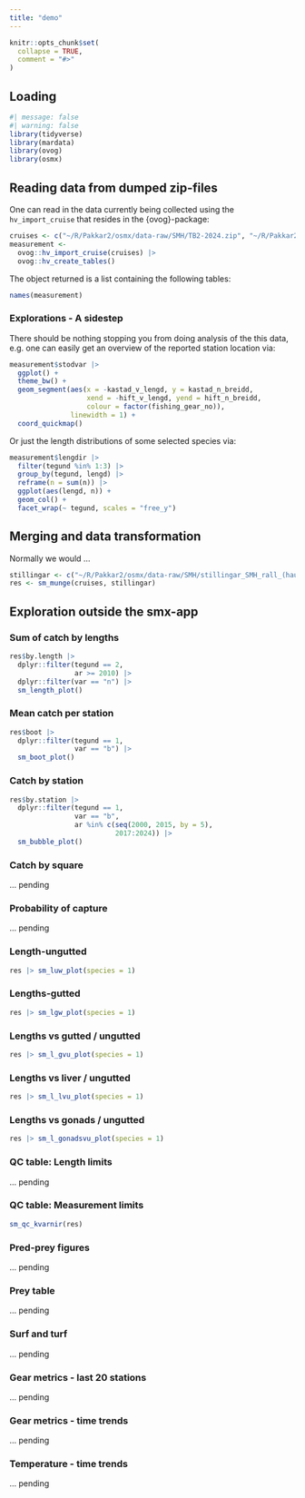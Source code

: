 ```yaml
---
title: "demo"
---
```


```r
knitr::opts_chunk$set(
  collapse = TRUE,
  comment = "#>"
)
```

## Loading

```r
#| message: false
#| warning: false
library(tidyverse)
library(mardata)
library(ovog)
library(osmx)
```

## Reading data from dumped zip-files

One can read in the data currently being collected using the `hv_import_cruise` that resides in the {ovog}-package:

```r
cruises <- c("~/R/Pakkar2/osmx/data-raw/SMH/TB2-2024.zip", "~/R/Pakkar2/osmx/data-raw/SMH/TTH1-2024.zip")
measurement <- 
  ovog::hv_import_cruise(cruises) |> 
  ovog::hv_create_tables()
```

The object returned is a list containing the following tables:

```r
names(measurement)
```

### Explorations - A sidestep

There should be nothing stopping you from doing analysis of the this data, e.g. one can easily get an overview of the reported station location via:

```r
measurement$stodvar |> 
  ggplot() +
  theme_bw() +
  geom_segment(aes(x = -kastad_v_lengd, y = kastad_n_breidd,
                   xend = -hift_v_lengd, yend = hift_n_breidd,
                   colour = factor(fishing_gear_no)),
               linewidth = 1) +
  coord_quickmap()
```

Or just the length distributions of some selected species via:

```r
measurement$lengdir |> 
  filter(tegund %in% 1:3) |> 
  group_by(tegund, lengd) |> 
  reframe(n = sum(n)) |> 
  ggplot(aes(lengd, n)) +
  geom_col() +
  facet_wrap(~ tegund, scales = "free_y")
```

## Merging and data transformation

Normally we would ...

```r
stillingar <- c("~/R/Pakkar2/osmx/data-raw/SMH/stillingar_SMH_rall_(haust).zip")
res <- sm_munge(cruises, stillingar)
```

## Exploration outside the smx-app

### Sum of catch by lengths

```r
res$by.length |> 
  dplyr::filter(tegund == 2,
                ar >= 2010) |> 
  dplyr::filter(var == "n") |> 
  sm_length_plot()
```

### Mean catch per station

```r
res$boot |> 
  dplyr::filter(tegund == 1,
                var == "b") |> 
  sm_boot_plot()
```

### Catch by station

```r
res$by.station |> 
  dplyr::filter(tegund == 1,
                var == "b",
                ar %in% c(seq(2000, 2015, by = 5),
                          2017:2024)) |>
  sm_bubble_plot()
```

### Catch by square

... pending

### Probability of capture

... pending

### Length-ungutted

```r
res |> sm_luw_plot(species = 1)
```

### Lengths-gutted

```r
res |> sm_lgw_plot(species = 1)
```

### Lengths vs gutted / ungutted

```r
res |> sm_l_gvu_plot(species = 1)
```

### Lengths vs liver / ungutted

```r
res |> sm_l_lvu_plot(species = 1)
```

### Lengths vs gonads / ungutted

```r
res |> sm_l_gonadsvu_plot(species = 1)
```

### QC table: Length limits

... pending

### QC table: Measurement limits

```r
sm_qc_kvarnir(res)
```

### Pred-prey figures

... pending

### Prey table

... pending

### Surf and turf

... pending

### Gear metrics - last 20 stations

... pending

### Gear metrics - time trends

... pending

### Temperature - time trends

... pending
